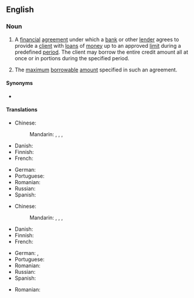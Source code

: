 ==English==
{{wikipedia}}

===Noun===
{{en-noun|lines of credit}}

# {{lb|en|finance|banking}} A [[financial]] [[agreement]] under which a [[bank]] or other [[lender]] agrees to provide a [[client]] with [[loan]]s of [[money]] up to an approved [[limit]] during a predefined [[period]]. The client may borrow the entire credit amount all at once or in portions during the specified period.
# {{lb|en|finance|banking}} The [[maximum]] [[borrowable]] [[amount]] specified in such an agreement.

====Synonyms====
* {{l|en|credit line}}

====Translations====
{{trans-top|financial agreement}}
* Chinese:
*: Mandarin: {{t|cmn|信用額度|sc=Hani}}, {{t|cmn|信用额度|tr=xìnyòng édù|sc=Hani}}, {{t|cmn|[[貸款]][[額度]]|sc=Hani}}, {{t|cmn|[[贷款]][[额度]]|tr=dàikuǎn édù|sc=Hani}}
* Danish: {{t-needed|da}}
* Finnish: {{t|fi|luottolimiittisopimus}}
* French: {{t+|fr|ligne de crédit|f}}
{{trans-mid}}
* German: {{t+|de|Kreditvertrag|m}}
* Portuguese: {{t|pt|linha de crédito|f}}
* Romanian: {{t|ro|linie de credit|f}}
* Russian: {{t|ru|креди́тная ли́ния|f}}
* Spanish: {{t|es|línea de crédito|f}}
{{trans-bottom}}

{{trans-top|maximum borrowable amount specified in such an agreement}}
* Chinese:
*: Mandarin: {{t|cmn|信用額度|sc=Hani}}, {{t|cmn|信用额度|tr=xìnyòng édù|sc=Hani}}, {{t|cmn|[[貸款]][[額度]]|sc=Hani}}, {{t|cmn|[[贷款]][[额度]]|tr=dàikuǎn édù|sc=Hani}}
* Danish: {{t-needed|da}}
* Finnish: {{t|fi|luottolimiitti}}
* French: {{t-needed|fr}}
{{trans-mid}}
* German: {{t+|de|Kreditrahmen|m}}, {{t+|de|Kreditlinie|f}}
* Portuguese: {{t|pt|[[limite]] ([[de]] [[crédito]])|m}}
* Romanian: {{t-needed|ro}}
* Russian: {{t-needed|ru}}
* Spanish: {{t|es|límite de crédito|m}}
{{trans-bottom}}

{{checktrans-top}}
* Romanian: {{t-check|ro|[[linie]] [[de]] [[credit]]|f}}
{{trans-mid}}
{{trans-bottom}}